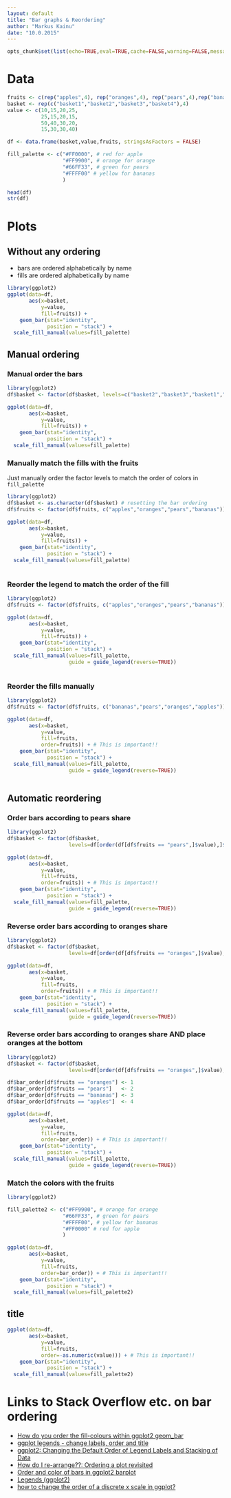 ```yaml
---
layout: default
title: "Bar graphs & Reordering"
author: "Markus Kainu"
date: "10.0.2015"
---
```


```r
opts_chunk$set(list(echo=TRUE,eval=TRUE,cache=FALSE,warning=FALSE,message=FALSE,base.dir= "figure/", fig.width=5, fig.height=3))
```


# Data

```r

fruits <- c(rep("apples",4), rep("oranges",4), rep("pears",4),rep("bananas",4))
basket <- rep(c("basket1","basket2","basket3","basket4"),4)
value <- c(10,15,20,25,
           25,15,20,15,
           50,40,30,20,
           15,30,30,40)

df <- data.frame(basket,value,fruits, stringsAsFactors = FALSE)

fill_palette <- c("#FF0000", # red for apple
                  "#FF9900", # orange for orange
                  "#66FF33", # green for pears
                  "#FFFF00" # yellow for bananas
                  )

head(df)
str(df)
```

# Plots

## Without any ordering

- bars are ordered alphabetically by name
- fills are ordered alphabetically by name

```r
library(ggplot2)
ggplot(data=df, 
       aes(x=basket,
           y=value,
           fill=fruits)) +
    geom_bar(stat="identity", 
             position = "stack") +
  scale_fill_manual(values=fill_palette)
```

## Manual ordering

### Manual order the bars

```r
library(ggplot2)
df$basket <- factor(df$basket, levels=c("basket2","basket3","basket1","basket4"))

ggplot(data=df, 
       aes(x=basket,
           y=value,
           fill=fruits)) +
    geom_bar(stat="identity", 
             position = "stack") +
  scale_fill_manual(values=fill_palette)
```

### Manually match the fills with the fruits

Just manually order the factor levels to match the order of colors in `fill_palette`

```r
library(ggplot2)
df$basket <- as.character(df$basket) # resetting the bar ordering
df$fruits <- factor(df$fruits, c("apples","oranges","pears","bananas"))

ggplot(data=df, 
       aes(x=basket,
           y=value,
           fill=fruits)) +
    geom_bar(stat="identity", 
             position = "stack") +
  scale_fill_manual(values=fill_palette)
  
```


### Reorder the legend to match the order of the fill

```r
library(ggplot2)
df$fruits <- factor(df$fruits, c("apples","oranges","pears","bananas"))

ggplot(data=df, 
       aes(x=basket,
           y=value,
           fill=fruits)) +
    geom_bar(stat="identity", 
             position = "stack") +
  scale_fill_manual(values=fill_palette, 
                    guide = guide_legend(reverse=TRUE))
  
```

### Reorder the fills manually

```r
library(ggplot2)
df$fruits <- factor(df$fruits, c("bananas","pears","oranges","apples"))

ggplot(data=df, 
       aes(x=basket,
           y=value,
           fill=fruits,
           order=fruits)) + # This is important!!
    geom_bar(stat="identity", 
             position = "stack") +
  scale_fill_manual(values=fill_palette, 
                    guide = guide_legend(reverse=TRUE))
  
```

## Automatic reordering

### Order bars according to pears share

```r
library(ggplot2)
df$basket <- factor(df$basket, 
                    levels=df[order(df[df$fruits == "pears",]$value),]$basket)

ggplot(data=df, 
       aes(x=basket,
           y=value,
           fill=fruits,
           order=fruits)) + # This is important!!
    geom_bar(stat="identity", 
             position = "stack") +
  scale_fill_manual(values=fill_palette, 
                    guide = guide_legend(reverse=TRUE))
```


### Reverse order bars according to oranges share

```r
library(ggplot2)
df$basket <- factor(df$basket, 
                    levels=df[order(df[df$fruits == "oranges",]$value),]$basket)

ggplot(data=df, 
       aes(x=basket,
           y=value,
           fill=fruits,
           order=fruits)) + # This is important!!
    geom_bar(stat="identity", 
             position = "stack") +
  scale_fill_manual(values=fill_palette, 
                    guide = guide_legend(reverse=TRUE))
```



### Reverse order bars according to oranges share AND place oranges at the bottom

```r
library(ggplot2)
df$basket <- factor(df$basket, 
                    levels=df[order(df[df$fruits == "oranges",]$value),]$basket)

df$bar_order[df$fruits == "oranges"] <- 1
df$bar_order[df$fruits == "pears"]   <- 2
df$bar_order[df$fruits == "bananas"] <- 3
df$bar_order[df$fruits == "apples"]  <- 4

ggplot(data=df, 
       aes(x=basket,
           y=value,
           fill=fruits,
           order=bar_order)) + # This is important!!
    geom_bar(stat="identity", 
             position = "stack") +
  scale_fill_manual(values=fill_palette, 
                    guide = guide_legend(reverse=TRUE))
```


### Match the colors with the fruits

```r
library(ggplot2)

fill_palette2 <- c("#FF9900", # orange for orange
                  "#66FF33", # green for pears
                  "#FFFF00", # yellow for bananas
                  "#FF0000" # red for apple
                  )

ggplot(data=df, 
       aes(x=basket,
           y=value,
           fill=fruits,
           order=bar_order)) + # This is important!!
    geom_bar(stat="identity", 
             position = "stack") +
  scale_fill_manual(values=fill_palette2)
```


## title

```r
ggplot(data=df, 
       aes(x=basket,
           y=value,
           fill=fruits,
           order=-as.numeric(value))) + # This is important!!
    geom_bar(stat="identity", 
             position = "stack") +
  scale_fill_manual(values=fill_palette2)
```


# Links to Stack Overflow etc. on bar ordering

- [How do you order the fill-colours within ggplot2 geom_bar](http://stackoverflow.com/questions/15251816/how-do-you-order-the-fill-colours-within-ggplot2-geom-bar)
- [ggplot legends - change labels, order and title](http://stackoverflow.com/questions/12075037/ggplot-legends-change-labels-order-and-title)
- [ggplot2: Changing the Default Order of Legend Labels and Stacking of Data](https://learnr.wordpress.com/2010/03/23/ggplot2-changing-the-default-order-of-legend-labels-and-stacking-of-data/)
- [How do I re-arrange??: Ordering a plot revisited](https://trinkerrstuff.wordpress.com/2013/08/14/how-do-i-re-arrange-ordering-a-plot-revisited/)
- [Order and color of bars in ggplot2 barplot](http://stackoverflow.com/questions/17331892/order-and-color-of-bars-in-ggplot2-barplot)
- [Legends (ggplot2)](http://www.cookbook-r.com/Graphs/Legends_%28ggplot2%29/)
- [how to change the order of a discrete x scale in ggplot?](how to change the order of a discrete x scale in ggplot?)

